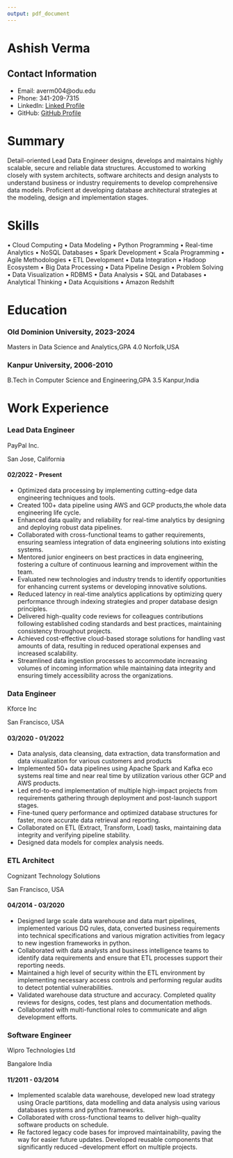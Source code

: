 ```yaml
---
output: pdf_document
---
```


# Ashish Verma
## Contact Information
- Email: averm004@odu.edu
- Phone: 341-209-7315
- LinkedIn: [Linked Profile](https://www.linkedin.com/in/ashish-v-7a99a818/)
- GitHub: [GitHub Profile](https://github.com/ashishodu2023)

# Summary
Detail-oriented Lead Data Engineer designs, develops and
maintains highly scalable, secure and reliable data structures.
Accustomed to working closely with system architects, software
architects and design analysts to understand business or
industry requirements to develop comprehensive data models.
Proficient at developing database architectural strategies at the
modeling, design and implementation stages.


# Skills
::: concise
• Cloud Computing
• Data Modeling
• Python Programming
• Real-time Analytics
• NoSQL Databases
• Spark Development
• Scala Programming
• Agile Methodologies
• ETL Development
• Data Integration
• Hadoop Ecosystem
• Big Data Processing
• Data Pipeline Design
• Problem Solving
• Data Visualization
• RDBMS
• Data Analysis
• SQL and Databases
• Analytical Thinking
• Data Acquisitions
• Amazon Redshift
:::



# Education
### Old Dominion University, 2023-2024

Masters in Data Science and Analytics,GPA 4.0
Norfolk,USA

### Kanpur University, 2006-2010
B.Tech in Computer Science and Engineering,GPA 3.5
Kanpur,India


# Work Experience
### Lead Data Engineer

PayPal Inc.

San Jose, California

#### 02/2022 - Present

::: concise
* Optimized data processing by implementing cutting-edge data
engineering techniques and tools.
* Created 100+ data pipeline using AWS and GCP products,the
whole data engineering life cycle.
* Enhanced data quality and reliability for real-time analytics by
designing and deploying robust data pipelines.
* Collaborated with cross-functional teams to gather
requirements, ensuring seamless integration of data
engineering solutions into existing systems.
* Mentored junior engineers on best practices in data
engineering, fostering a culture of continuous learning and
improvement within the team.
* Evaluated new technologies and industry trends to identify
opportunities for enhancing current systems or developing
innovative solutions.
* Reduced latency in real-time analytics applications by
optimizing query performance through indexing strategies and
proper database design principles.
* Delivered high-quality code reviews for colleagues
contributions following established coding standards and best
practices, maintaining consistency throughout projects.
* Achieved cost-effective cloud-based storage solutions for
handling vast amounts of data, resulting in reduced
operational expenses and increased scalability.
* Streamlined data ingestion processes to accommodate
increasing volumes of incoming information while maintaining
data integrity and ensuring timely accessibility across the organizations.
:::

### Data Engineer

Kforce Inc

San Francisco, USA

#### 03/2020 - 01/2022

::: concise
* Data analysis, data cleansing, data extraction, data
transformation and data visualization for various customers
and products
* Implemented 50+ data pipelines using Apache Spark and Kafka
eco systems real time and near real time by utilization various
other GCP and AWS products.
* Led end-to-end implementation of multiple high-impact
projects from requirements gathering through deployment and
post-launch support stages.
* Fine-tuned query performance and optimized database
structures for faster, more accurate data retrieval and
reporting.
* Collaborated on ETL (Extract, Transform, Load) tasks,
maintaining data integrity and verifying pipeline stability.
* Designed data models for complex analysis needs.
:::

### ETL Architect

Cognizant Technology Solutions

San Francisco, USA

#### 04/2014 - 03/2020

::: concise
* Designed large scale data warehouse and data mart pipelines,
implemented various DQ rules, data, converted business
requirements into technical specifications and various
migration activities from legacy to new ingestion frameworks
in python.
* Collaborated with data analysts and business intelligence
teams to identify data requirements and ensure that ETL
processes support their reporting needs.
* Maintained a high level of security within the ETL environment
by implementing necessary access controls and performing
regular audits to detect potential vulnerabilities.
* Validated warehouse data structure and accuracy.
Completed quality reviews for designs, codes, test plans and
documentation methods.
* Collaborated with multi-functional roles to communicate and
align development efforts.
:::


### Software Engineer

Wipro Technologies Ltd

Bangalore India

#### 11/2011 - 03/2014

::: concise
* Implemented scalable data warehouse, developed new load
strategy using Oracle partitions, data modelling and data
analysis using various databases systems and python
frameworks.
* Collaborated with cross-functional teams to deliver
high-quality software products on schedule.
* Re factored legacy code bases for improved maintainability,
paving the way for easier future updates.
Developed reusable components that significantly reduced
--development effort on multiple projects.
:::



